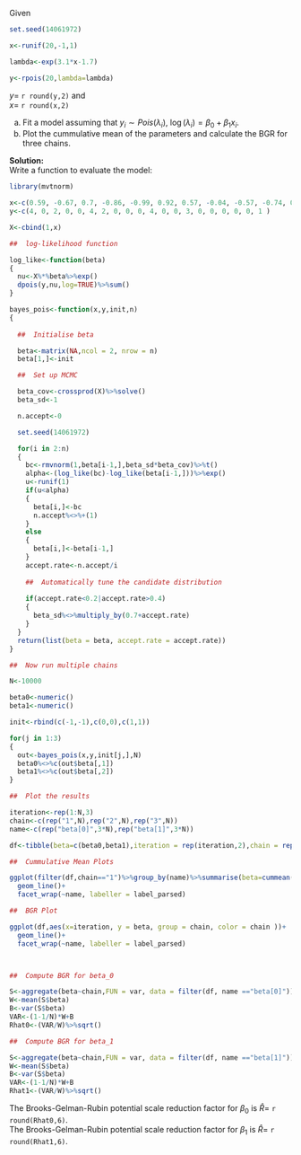 Given 
```r
set.seed(14061972)

x<-runif(20,-1,1)

lambda<-exp(3.1*x-1.7)

y<-rpois(20,lambda=lambda)

```
$y=$ `r round(y,2)`  and \
$x =$ `r round(x,2)`

(a) Fit a model assuming that $y_i\sim Pois(\lambda_i)$, $\log(\lambda_i)=\beta_0+\beta_1x_i$.
(b) Plot the cummulative mean of the parameters and calculate the BGR for three chains.

**Solution:**\
Write a function to evaluate the model:
```r
library(mvtnorm)

x<-c(0.59, -0.67, 0.7, -0.86, -0.99, 0.92, 0.57, -0.04, -0.57, -0.74, 0.98, -0.81, -0.79, 0.51, 0.09, 0.13, 0.28, 0.14, 0.37, 0.6)
y<-c(4, 0, 2, 0, 0, 4, 2, 0, 0, 0, 4, 0, 0, 3, 0, 0, 0, 0, 0, 1 )

X<-cbind(1,x)

##  log-likelihood function

log_like<-function(beta)
{
  nu<-X%*%beta%>%exp()
  dpois(y,nu,log=TRUE)%>%sum()
}

bayes_pois<-function(x,y,init,n)
{
  
  ##  Initialise beta

  beta<-matrix(NA,ncol = 2, nrow = n)
  beta[1,]<-init

  ##  Set up MCMC

  beta_cov<-crossprod(X)%>%solve()
  beta_sd<-1

  n.accept<-0

  set.seed(14061972)

  for(i in 2:n)
  {
    bc<-rmvnorm(1,beta[i-1,],beta_sd*beta_cov)%>%t()
    alpha<-(log_like(bc)-log_like(beta[i-1,]))%>%exp()
    u<-runif(1)    
    if(u<alpha)
    {
      beta[i,]<-bc
      n.accept%<>%+(1)
    }
    else
    {
      beta[i,]<-beta[i-1,]
    }
    accept.rate<-n.accept/i
  
    ##  Automatically tune the candidate distribution
  
    if(accept.rate<0.2|accept.rate>0.4)
    {
      beta_sd%<>%multiply_by(0.7+accept.rate)
    }
  }
  return(list(beta = beta, accept.rate = accept.rate))
}

##  Now run multiple chains

N<-10000

beta0<-numeric()
beta1<-numeric()

init<-rbind(c(-1,-1),c(0,0),c(1,1))

for(j in 1:3)
{
  out<-bayes_pois(x,y,init[j,],N)
  beta0%<>%c(out$beta[,1])
  beta1%<>%c(out$beta[,2])
}

##  Plot the results

iteration<-rep(1:N,3)
chain<-c(rep("1",N),rep("2",N),rep("3",N))
name<-c(rep("beta[0]",3*N),rep("beta[1]",3*N))

df<-tibble(beta=c(beta0,beta1),iteration = rep(iteration,2),chain = rep(chain,2),name)

##  Cummulative Mean Plots

ggplot(filter(df,chain=="1")%>%group_by(name)%>%summarise(beta=cummean(beta), iteration = iteration), aes(x = iteration, y = beta, group = name))+
  geom_line()+
  facet_wrap(~name, labeller = label_parsed)

##  BGR Plot

ggplot(df,aes(x=iteration, y = beta, group = chain, color = chain ))+
  geom_line()+
  facet_wrap(~name, labeller = label_parsed)



##  Compute BGR for beta_0

S<-aggregate(beta~chain,FUN = var, data = filter(df, name =="beta[0]"))
W<-mean(S$beta)
B<-var(S$beta)
VAR<-(1-1/N)*W+B
Rhat0<-(VAR/W)%>%sqrt()

##  Compute BGR for beta_1

S<-aggregate(beta~chain,FUN = var, data = filter(df, name =="beta[1]"))
W<-mean(S$beta)
B<-var(S$beta)
VAR<-(1-1/N)*W+B
Rhat1<-(VAR/W)%>%sqrt()

```

The Brooks-Gelman-Rubin potential scale reduction factor for $\beta_0$ is $\hat{R}=$ `r round(Rhat0,6)`.\
The Brooks-Gelman-Rubin potential scale reduction factor for $\beta_1$ is $\hat{R}=$ `r round(Rhat1,6)`.